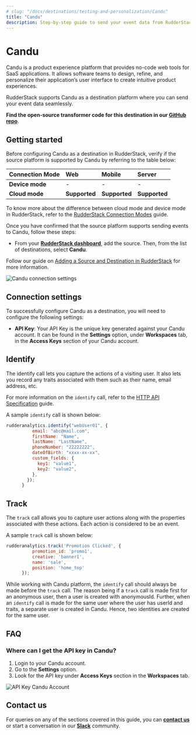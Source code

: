 ```yaml
---
# slug: "/docs/destinations/testing-and-personalization/Candu"
title: "Candu"
description: Step-by-step guide to send your event data from RudderStack to Candu.
---
```


# Candu

Candu is a product experience platform that provides no-code web tools for SaaS applications. It allows software teams to design, refine, and personalize their application’s user interface to create intuitive product experiences.

RudderStack supports Candu as a destination platform where you can send your event data seamlessly.


<div class="successBlock">

  <strong>Find the open-source transformer code for this destination in our <a href="https://github.com/rudderlabs/rudder-transformer/tree/master/v0/destinations/candu">GitHub repo</a></strong>.
</div>

## Getting started

Before configuring Candu as a destination in RudderStack, verify if the source platform is supported by Candu by referring to the table below:

| **Connection Mode** | **Web**       | **Mobile**    | **Server**    |
| :------------------ | :------------ | :------------ | :------------ |
| **Device mode**     | -             | -             | -             |
| **Cloud mode**      | **Supported** | **Supported** | **Supported** |


<div class="infoBlock">

To know more about the difference between cloud mode and device mode in RudderStack, refer to the <a href="https://rudderstack.com/docs/connections/rudderstack-connection-modes/">RudderStack Connection Modes</a> guide.
</div>

Once you have confirmed that the source platform supports sending events to Candu, follow these steps:

- From your [**RudderStack dashboard**](https://app.rudderstack.com/), add the source. Then, from the list of destinations, select **Candu**.

<div class="infoBlock">

Follow our guide on <a href="https://rudderstack.com/docs/connections/adding-source-and-destination-rudderstack/">Adding a Source and Destination in RudderStack</a> for more information.
</div>

<img src="../../assets/event-stream-destinations/candu-connection-settings.png" alt="Candu connection settings"/>

## Connection settings

To successfully configure Candu as a destination, you will need to configure the following settings:

- **API Key**: Your API Key is the unique key generated against your Candu account. It can be found in the **Settings** option, under **Workspaces** tab, in the **Access Keys** section of your Candu account.


## Identify

The identify call lets you capture the actions of a visiting user. It also lets you record any traits associated with them such as their name, email address, etc.

<div class="infoBlock">

For more information on the <code class="inline-code">identify</code> call, refer to the <a href="https://www.rudderstack.com/docs/rudderstack-api/http-api/">HTTP API Specification</a> guide.

</div>

A sample `identify` call is shown below:

```javascript
rudderanalytics.identify("webUser01", {
          email: "abc@mail.com",
          firstName: "Name",
          lastName: "LastName",
          phoneNumber: "22222222",
          dateOfBirth: "xxxx-xx-xx",
          custom_fields: {
            key1: "value1",
            key2: "value2",
          },
        });
      }
```


## Track

The `track` call allows you to capture user actions along with the properties associated with these actions. Each action is considered to be an event.

A sample `track` call is shown below:

```javascript
rudderanalytics.track('Promotion Clicked', {
          promotion_id: 'promo1',
          creative: 'banner1',
          name: 'sale',
          position: 'home_top'
      });
```

<div class="warningBlock">

While working with Candu platform, the `identify` call should always be made before the `track` call. The reason being if a `track` call is made first for an anonymous user, then a user is created with anonymousId. Further, when an `identify` call is made for the same user where the user has userId and traits, a separate user is created in Candu. Hence, two identities are created for the same user.

</div>

## FAQ

### Where can I get the API key in Candu?

1. Login to your Candu account.
2. Go to the **Settings** option.
3. Look for the API key under **Access Keys** section in the **Workspaces** tab.
<img src="../../assets/event-stream-destinations/candu-api-key.png" alt="API Key Candu Account"/>


## Contact us

For queries on any of the sections covered in this guide, you can [**contact us**](mailto:%20docs@rudderstack.com) or start a conversation in our [**Slack**](https://rudderstack.com/join-rudderstack-slack-community) community.
